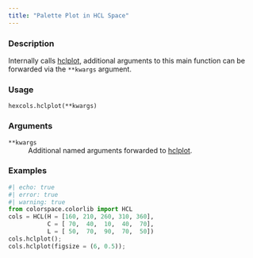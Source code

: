 ```yaml
---
title: "Palette Plot in HCL Space"
---
```


### Description

Internally calls [hclplot](colorspace.hclplot.hclplot.qmd),
additional arguments to this main function can be forwarded via the
`**kwargs` argument.

### Usage

<pre><code class='language-python'>hexcols.hclplot(**kwargs)</code></pre>

### Arguments

<dl class="pyp-list param-list">
  <dt style = "white-space: nowrap; font-family: monospace; vertical-align: top">
   <code id="colorspace.colorlib.hexcols.hclplot:**kwargs">**kwargs</code>
  </dt>
 <dd>Additional named arguments forwarded to
[hclplot](colorspace.hclplot.hclplot.qmd).</dd>
</dl>

### Examples

```python
#| echo: true
#| error: true
#| warning: true
from colorspace.colorlib import HCL
cols = HCL(H = [160, 210, 260, 310, 360],
           C = [ 70,  40,  10,  40,  70],
           L = [ 50,  70,  90,  70,  50])
cols.hclplot();
cols.hclplot(figsize = (6, 0.5));
```



